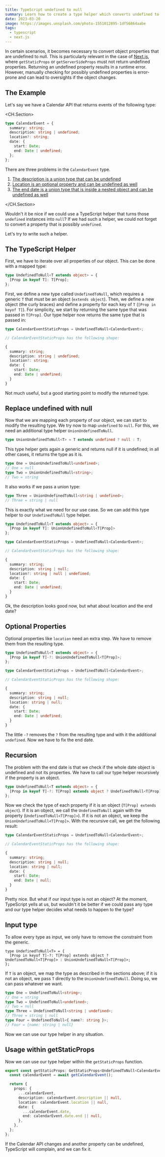 ```yaml
---
title: TypeScript undefined to null
summary: Learn how to create a type helper which converts undefined to null
date: 2023-03-20
image: https://images.unsplash.com/photo-1551012895-1df56864aabe
tags:
  - typescript
  - next.js
---
```


In certain scenarios, it becomes necessary to convert object properties that are undefined to null.
This is particularly relevant in the case of [Next.js](https://nextjs.org/), where `getStaticProps` or `getServerSideProps` must not return undefined properties.
Returning an undefined property results in a runtime error.
However, manually checking for possibly undefined properties is error-prone and can lead to oversights if the object changes.

## The Example

Let's say we have a Calendar API that returns events of the following type:

<CH.Section>

```ts
type CalendarEvent = {
  summary: string;
  description: string | undefined;
  location?: string;
  date: {
    start: Date;
    end: Date | undefined;
  };
};
```

There are three problems in the `CalendarEvent` type.

1. [The description is a union type that can be undefined](focus://3[23:33])
2. [Location is an optional property and can be undefined as well](focus://4[11])
3. [The end date is a union type that is inside a nested object and can be undefined as well](focus://7[15:25])

</CH.Section>

Wouldn't it be nice if we could use a TypeScript helper that turns those `undefined` instances into `null`?
If we had such a helper, we could not forget to convert a property that is possibly `undefined`.

Let's try to write such a helper.

## The TypeScript Helper

First, we have to iterate over all properties of our object.
This can be done with a mapped type:

```ts
type UndefinedToNull<T extends object> = {
  [Prop in keyof T]: T[Prop];
};
```

First, we define a new type called `UndefinedToNull`, which requires a generic `T` that must be an object (`extends object`).
Then, we define a new object (the curly braces) and define a property for each key of `T` (`[Prop in keyof T]`).
For simplicity, we start by returning the same type that was passed in `T[Prop]`.
Our type helper now returns the same type that is passed in:

```ts
type CalendarEventStaticProps = UndefinedToNull<CalendarEvent>;

// CalendarEventStaticProps has the following shape:

{
  summary: string;
  description: string | undefined;
  location?: string;
  date: {
    start: Date;
    end: Date | undefined;
  }
}
```

Not much useful, but a good starting point to modify the returned type.

## Replace undefined with null

Now that we are mapping each property of our object, we can start to modify the resulting type.
We try now to map `undefined` to `null`.
For this, we need an additional type helper `UnionUndefinedToNull`.

```ts
type UnionUndefinedToNull<T> = T extends undefined ? null : T;
```

This type helper gets again a generic and returns null if it is undefined; in all other cases, it returns the type as it is.

```ts
type One = UnionUndefinedToNull<undefined>;
// One = null
type Two = UnionUndefinedToNull<string>;
// Two = string
```

It also works if we pass a union type:

```ts
type Three = UnionUndefinedToNull<string | undefined>;
// Three = string | null
```

This is exactly what we need for our use case.
So we can add this type helper to our `UndefinedToNull` type helper.

```ts
type UndefinedToNull<T extends object> = {
  [Prop in keyof T]: UnionUndefinedToNull<T[Prop]>
};

type CalendarEventStaticProps = UndefinedToNull<CalendarEvent>;

// CalendarEventStaticProps has the following shape:

{
  summary: string;
  description: string | null;
  location?: string | null | undefined;
  date: {
    start: Date;
    end: Date | undefined;
  }
}
```

Ok, the description looks good now, but what about location and the end date?

## Optional Properties

Optional properties like `location` need an extra step.
We have to remove them from the resulting type.

```ts
type UndefinedToNull<T extends object> = {
  [Prop in keyof T]-?: UnionUndefinedToNull<T[Prop]>;
};

type CalendarEventStaticProps = UndefinedToNull<CalendarEvent>;

// CalendarEventStaticProps has the following shape:

{
  summary: string;
  description: string | null;
  location: string | null;
  date: {
    start: Date;
    end: Date | undefined;
  }
}
```

The little `-?` removes the `?` from the resulting type and with it the additional `undefined`.
Now we have to fix the end date.

## Recursion

The problem with the end date is that we check if the whole date object is undefined and not its properties.
We have to call our type helper recursively if the property is an object.

```ts
type UndefinedToNull<T extends object> = {
  [Prop in keyof T]-?: T[Prop] extends object ? UndefinedToNull<T[Prop]> : UnionUndefinedToNull<T[Prop]>;
};
```

Now we check the type of each property if it is an object (`T[Prop] extends object`).
If it is an object, we call the `UndefinedToNull` again with the property (`UndefinedToNull<T[Prop]>`).
If it is not an object, we keep the `UnionUndefinedToNull<T[Prop]>`.
With the recursive call, we get the following result:

```ts
type CalendarEventStaticProps = UndefinedToNull<CalendarEvent>;

// CalendarEventStaticProps has the following shape:

{
  summary: string;
  description: string | null;
  location: string | null;
  date: {
    start: Date;
    end: Date | null;
  }
}
```

Pretty nice.
But what if our input type is not an object? At the moment,
TypeScript yells at us,
but wouldn't it be better if we could pass any type and our type helper decides what needs to happen to the type?

## Input type

To allow every type as input, we only have to remove the constraint from the generic.

```
type UndefinedToNull<T> = {
  [Prop in keyof T]-?: T[Prop] extends object ? UndefinedToNull<T[Prop]> : UnionUndefinedToNull<T[Prop]>;
};

```

If `T` is an object, we map the type as described in the sections above;
if it is not an object, we pass `T` directly to the `UnionUndefinedToNull`.
Doing so, we can pass whatever we want.

```ts
type One = UndefinedToNull<string>;
// One = string
type Two = UndefinedToNull<undefined>;
// Two = null
type Three = UndefinedToNull<string | undefined>;
// Three = string | null
type Four = UndefinedToNull<{ name?: string }>;
// Four = {name: string | null}
```

Now we can use our type helper in any situation.

## Usage within getStaticProps

Now we can use our type helper within the `getStaticProps` function.

```ts
export const getStaticProps: GetStaticProps<UndefinedToNull<CalendarEvent>> = async () => {
  const calendarEvent = await getCalendarEvent();

  return {
    props: {
      ...calendarEvent,
      description: calendarEvent.description || null,
      location: calendarEvent.location || null,
      date: {
        ...calendarEvent.date,
        end: calendarEvent.date.end || null,
      },
    },
  };
};
```

If the Calendar API changes and another property can be undefined,
TypeScript will complain, and we can fix it.
